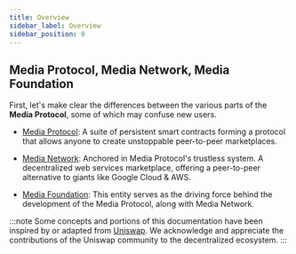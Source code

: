 ```yaml
---
title: Overview
sidebar_label: Overview
sidebar_position: 0
---
```

## Media Protocol, Media Network, Media Foundation
First, let's make clear the differences between the various parts of the **Media Protocol**, some of which may confuse new users.

- [Media Protocol](./protocol-overview): A suite of persistent smart contracts forming a protocol that allows anyone to create unstoppable peer-to-peer marketplaces.

- [Media Network](https://www.media.network): Anchored in Media Protocol's trustless system. A decentralized web services marketplace, offering a peer-to-peer alternative to giants like Google Cloud & AWS.

- [Media Foundation](https://www.media.foundation/): This entity serves as the driving force behind the development of the Media Protocol, along with Media Network.

:::note
Some concepts and portions of this documentation have been inspired by or adapted from [Uniswap](https://uniswap.org/). We acknowledge and appreciate the contributions of the Uniswap community to the decentralized ecosystem.
:::